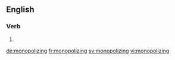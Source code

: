 ==English==

===Verb===
{{head|en|present participle}}

# {{present participle of|monopolize|lang=en|nocat=1}}

[[de:monopolizing]]
[[fr:monopolizing]]
[[sv:monopolizing]]
[[vi:monopolizing]]